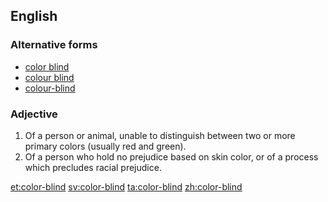 ==English==

===Alternative forms===
*[[color blind]]
*[[colour blind]]
*[[colour-blind]]

===Adjective===
{{en-adj|pos=[[color]]-[[blind]]}}

# Of a person or animal, unable to distinguish between two or more primary colors (usually red and green).
# Of a person who hold no prejudice based on skin color, or of a process which precludes racial prejudice.

[[et:color-blind]]
[[sv:color-blind]]
[[ta:color-blind]]
[[zh:color-blind]]